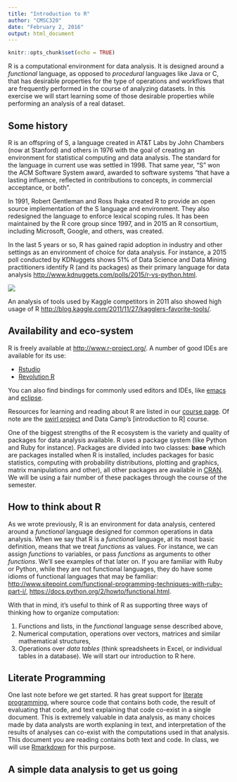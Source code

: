 ```yaml
---
title: "Introduction to R"
author: "CMSC320"
date: "February 2, 2016"
output: html_document
---
```


```r
knitr::opts_chunk$set(echo = TRUE)
```

R is a computational environment for data analysis. It is designed around a _functional_ language, as opposed to _procedural_ languages like Java or C, that has desirable properties for the type of operations and workflows that are frequently performed in the course of analyzing datasets. In this exercise we will start learning some of those desirable properties while performing an analysis of a real dataset.

## Some history

R is an offspring of S, a language created in AT&T Labs by John Chambers (now at Stanford) and others in 1976 with the goal of creating an environment for statistical computing and data analysis. The standard for the language in current use was settled in 1998. That same year, "S" won the ACM Software System award, awarded to software systems "that have a lasting influence, reflected in contributions to concepts, in commercial acceptance, or both".

In 1991, Robert Gentleman and Ross Ihaka created R to provide an open source implementation of the S language and environment. They also redesigned the language to enforce lexical scoping rules. It has been maintained by the R core group since 1997, and in 2015 an R consortium, including Microsoft, Google, and others, was created.

In the last 5 years or so, R has gained rapid adoption in industry and other settings as an environment of choice for data analysis. For instance, a 2015 poll conducted by KDNuggets shows 51% of Data Science and Data Mining practitioners identify R (and its packages) as their primary language for data analysis [http://www.kdnuggets.com/polls/2015/r-vs-python.html](http://www.kdnuggets.com/polls/2015/r-vs-python.html).

![](kdnuggets_2015.tiff)

An analysis of tools used by Kaggle competitors in 2011 also showed high usage of R [http://blog.kaggle.com/2011/11/27/kagglers-favorite-tools/](http://blog.kaggle.com/2011/11/27/kagglers-favorite-tools/).

## Availability and eco-system

R is freely available at [http://www.r-project.org/](http://www.r-project.org/). A number of good IDEs are available for its use:

- [Rstudio](http://rstudio.org)  
- [Revolution R](http://www.revolutionanalytics.com/get-revolution-r)  

You can also find bindings for commonly used editors and IDEs, like [emacs](http://ess.r-project.org/) and [eclipse](http://www.walware.de/goto/statet).

Resources for learning and reading about R are listed in our [course page](http://www.hcbravo.org/IntroDataScience/resources.html). Of note are the [swirl project](http://swirlstats.com/) and Data Camp's [introduction to R] course.

One of the biggest strengths of the R ecosystem is the variety and quality of packages for data analysis available. R uses a package system (like Python and Ruby for instance). Packages are divided into two classes: **base** which are packages installed when R is installed, includes packages for basic statistics, computing with probability distributions, plotting and graphics, matrix manipulations and other), all other packages are available in [CRAN](http://cran.r-project.org). We will be using a fair number of these packages through the course of the semester.

## How to think about R

As we wrote previously, R is an environment for data analysis, centered around a _functional_ language designed for common operations in data analysis. When we say that R is a _functional_ language, at its most basic definition, means that we treat _functions_ as values. For instance, we can assign _functions_ to variables, or pass _functions_ as arguments to other _functions_. We'll see examples of that later on. If you are familiar with Ruby or Python, while they are not functional languages, they do have some idioms of functional languages that may be familiar: [http://www.sitepoint.com/functional-programming-techniques-with-ruby-part-i/](http://www.sitepoint.com/functional-programming-techniques-with-ruby-part-i/), [https://docs.python.org/2/howto/functional.html](https://docs.python.org/2/howto/functional.html).

With that in mind, it's useful to think of R as supporting three ways of thinking how to organize computation:

1. Functions and lists, in the _functional_ language sense described above,  
2. Numerical computation, operations over vectors, matrices and similar mathematical structures,  
3. Operations over *data tables* (think spreadsheets in Excel, or individual tables in a database). We will start our introduction to R here.  

## Literate Programming

One last note before we get started. R has great support for [literate programming](http://en.wikipedia.org/wiki/Literate_programming), where source code that contains both code, the result of evaluating that code, and text explaining that code co-exist in a single document. This is extremely valuable in data analysis, as many choices made by data analysts are worth explaning in text, and interpretation of the results of analyses can co-exist with the computations used in that analysis. This document you are reading contains both text and code. In class, we will use [Rmarkdown](http://rmarkdown.rstudio.com/) for this purpose.

## A simple data analysis to get us going



